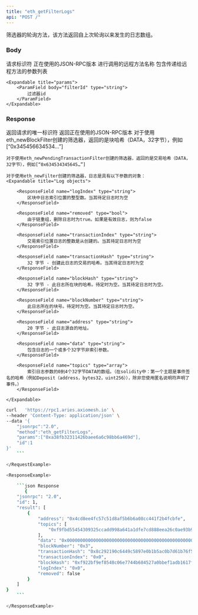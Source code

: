 ```yaml
---
title: "eth_getFilterLogs"
api: "POST /"
---
```


筛选器的轮询方法，该方法返回自上次轮询以来发生的日志数组。

### Body

<ParamField body="id" type="number" placeholder="1">
  请求标识符
</ParamField>

<ParamField body="jsonrpc" type="string" placeholder="2.0">
  正在使用的JSON-RPC版本
</ParamField>

<ParamField body="method" type="string" placeholder="eth_getFilterLogs">
  进行调用的远程方法名称
</ParamField>

<ParamField body="params" type="array">
    包含传递给远程方法的参数列表

    <Expandable title="params">
        <ParamField body="filterId" type="string">
            过滤器id
        </ParamField>
    </Expandable>
</ParamField>

### Response

<ResponseField name="id" type="number">
    返回请求的唯一标识符
</ResponseField>

<ResponseField name="jsonrpc" type="string">
    返回正在使用的JSON-RPC版本
</ResponseField>

<ResponseField name="result" type="array">
    对于使用eth_newBlockFilter创建的筛选器，返回的是块哈希（DATA，32字节），例如[“0x345456634534…”]

    对于使用eth_newPendingTransactionFilter创建的筛选器，返回的是交易哈希（DATA，32字节），例如[“0x634534345645…”]

    对于使用eth_newFilter创建的筛选器，日志是具有以下参数的对象：
    <Expandable title="Log objects">

        <ResponseField name="logIndex" type="string">
            区块中日志索引位置的整型数。当其待定日志时为空
        </ResponseField>

        <ResponseField name="removed" type="bool">
            由于链重组，删除日志时为true。如果是有效日志，则为false
        </ResponseField>

        <ResponseField name="transactionIndex" type="string">
            交易索引位置日志的整数是从创建的。当其待定日志时为空
        </ResponseField>

        <ResponseField name="transactionHash" type="string">
            32 字节 - 创建此日志的交易的哈希。当其待定日志时为空
        </ResponseField>

        <ResponseField name="blockHash" type="string">
            32 字节 - 此日志所在块的哈希。待定时为空。当其待定日志时为空。
        </ResponseField>

        <ResponseField name="blockNumber" type="string">
            此日志所在的块号。待定时为空。当其待定日志时为空。
        </ResponseField>

        <ResponseField name="address" type="string">
            20 字节 - 此日志源自的地址。
        </ResponseField>

        <ResponseField name="data" type="string">
            包含日志的一个或多个32字节非索引参数。
        </ResponseField>

        <ResponseField name="topics" type="array">
            索引日志参数的0到4个32字节DATA的数组。（在solidity中：第一个主题是事件签名的哈希（例如Deposit（address，bytes32，uint256）），除非您使用匿名说明符声明了事件。）
        </ResponseField>

    </Expandable>

</ResponseField>

<RequestExample>

```bash Example Request
curl   'https://rpc1.aries.axiomesh.io' \
--header 'Content-Type: application/json' \
--data '{
    "jsonrpc":"2.0",
    "method":"eth_getFilterLogs",
    "params":["0xa38fb32311426baee6a6c98bb6a469d"],
    "id":1
}'
    ```

</RequestExample>

<ResponseExample>

    ```json Response
       {
    "jsonrpc": "2.0",
    "id": 1,
    "result": [
        {
            "address": "0x4cd8ee4fc57c51d8af5b6b6a08cc441f2b4fcbfe",
            "topics": [
                "0xf9fbd55454309325ccadd998a641a1dfe7cd888eea26c0ae93b95992a13ac144"
            ],
            "data": "0x000000000000000000000000000000000000000000000000000000000000002000000000000000000000000000000000000000000000000000000000000000047465737400000000000000000000000000000000000000000000000000000000",
            "blockNumber": "0x3",
            "transactionHash": "0x8c292190c6449c5897e0b1b5ac0b7d61b76f554d3cf9aa3e7490cb84f274d844",
            "transactionIndex": "0x0",
            "blockHash": "0xf922bf9ef8548c06e7744b684527a0bbef1adb1617fed50a3c67251ded62e619",
            "logIndex": "0x0",
            "removed": false
        }
    ]
}
    ```

</ResponseExample>